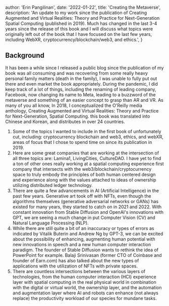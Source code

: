 
  author: 'Erin Pangilinan',
  date: '2022-01-22',
  title: 'Creating the Metaverse',
  description:
    'An update to my work since the publication of Creating Augmented and Virtual Realities: Theory and Practice for Next-Generation Spatial Computing (published in 2019). Much has changed in the last 3-4 years since the release of this book and I will discuss what topics were originally left out of the book that I have focused on the last few years, including WebXR, cryptocurrency/blockchain/web3, and ethics.',
}


## Background 

It has been a while since I released a public blog since the publication of my book was all consuming and was recovering from some really heavy personal family matters (death in the family), I was unable to fully put out there and even market the book appropriately. During the pandemic, I did keep track of a lot of things, including the renaming of leading company, Facebook, now changing its name to Meta, leading to a buzzword of the metaverse and something of an easier concept to grasp than AR and VR. As many of you all know, In 2018, I conceptualized the O'Reilly media anthology, Creating Augmented and Virtual Realities: Theory and Practice for Next-Generation, Spatial Computing. this book was translated into Chinese and Korean, and distributes in over 24 countries.

1. Some of the topics I wanted to include in the first book of unfortunately cut, including: cryptocurrency blockchain and web3, ethics, and webXR, areas of focus that I chose to spend time on since its publication in 2019. 
2. Here are some great companies that are working at the intersection of all three topics are: Lamina1, LivingCities, CultureDAO. I have yet to find a ton of other ones really working at a spatial computing experience first company that intersects with the web3/blockchain/cryptocurrency space to truly embody the principles of both human centered design and experience along with the values attached to ideas of ownership utilizing distributed ledger technology. 
3. There are quite a few advancements in AI (Artificial Intelligence) in the past few years. Generative art took off with NFTs, even though the algorithms themselves (generative adversarial networks or GANs) has existed for many years, they started to catch on in 2021 and 2022. With constant innovation from Stable Diffusion and OpenAI's innovations with GPT, we are seeing a much change in put Computer Vision (CV) and Natural Language Processing (NLP).
4. While there are still quite a bit of an inaccuracy or types of errors as indicated by Vitalik Buterin and Andrew Ng by GPT-3, we can be excited about the possibility of enhancing, augmenting human potential with new innovations in speech and a new human computer interaction paradigm. The founder of Stable Diffusion wants to rethink the idea of PowerPoint for example. Balaji Srinivasan (former CTO of Coinbase and founder of Earn.com) has also talked about the new types of applications with the utilization of NFTs with private spaces. 
5. There are countless intersections between the various layers of technologies, from the human computer interaction (HCI) experience layer with spatial computing in the real physical world in combination with the digital or virtual world, the ownership layer, and the automation and augmentation layer where AI and robots can enhance (not always replace) the productivity workload of our species for mundane tasks.